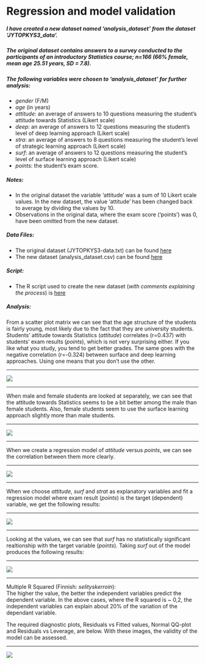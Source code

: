 # Regression and model validation

##### I have created a new dataset named 'analysis_dataset' from the dataset 'JYTOPKYS3_data'.  
##### The original dataset contains answers to a survey conducted to the participants of an introductory Statistics course; n=166 (66% female, mean age 25.51 years, SD = 7.8).
##### The following variables were chosen to 'analysis_dataset' for further analysis:

* *gender* (F/M)  
* *age* (in years)  
* *attitude*: an average of answers to 10 questions measuring the student's attitude towards Statistics (Likert scale)  
* *deep*: an average of answers to 12 questions measuring the student's level of deep learning approach (Likert scale)  
* *stra*: an average of answers to 8 questions measuring the student's level of strategic learning approach (Likert scale)  
* *surf*: an average of answers to 12 questions measuring the student's level of surface learning approach (Likert scale)  
* *points*: the student's exam score.  

  
##### Notes:
* In the original dataset the variable 'attitude' was a sum of 10 Likert scale values. In the new dataset, the value 'attitude' has been changed back to average by dividing the values by 10.  
* Observations in the original data, where the exam score ('points') was 0, have been omitted from the new dataset.  

  
##### Data Files:  
* The original dataset (JYTOPKYS3-data.txt) can be found [here](http://www.helsinki.fi/~kvehkala/JYTmooc/JYTOPKYS3-data.txt)  
* The new dataset (analysis_dataset.csv) can be found [here](https://github.com/huttusam/IODS-project/blob/master/data/analysis_dataset.csv)  

##### Script:  
* The R script used to create the new dataset (*with comments explaining the process*) is  [here](https://github.com/huttusam/IODS-project/blob/master/data/create_learning2014.R)  
  
  
  
##### Analysis:

From a scatter plot matrix we can see that the age structure of the students is fairly young, most likely due to the fact that they are university students. Students' attitude towards Statistics (*attitude*) correlates (r=0.437) with students' exam results (*points*), which is not very surprising either. If you like what you study, you tend to get better grades. The same goes with the negative correlation (r=-0.324) between surface and deep learning approaches. Using one means that you don't use the other.
  
***  

  ![](images/scatterplotmatrix.png)

***  

When male and female students are looked at separately, we can see that the attitude towards Statistics seems to be a bit better among the male than female students. Also, female students seem to use the surface learning approach slightly more than male students.

***    
  
![](images/scatterplotmatrixgender.png)  

***
  
When we create a regression model of *attitude* versus *points*, we can see the correlation between them more clearly.  

  
***

![](images/attitude-points.png)  

***

When we choose *attitude*, *surf* and *strat* as explanatory variables and fit a regression model where exam result (*points*) is the target (dependent) variable, we get the following results:

***  

![](images/table1.png)  

***  


Looking at the values, we can see that *surf* has no statistically significant realtionship with the target variable (*points*). Taking *surf* out of the model produces the following results:

***  
    
![](images/table2.png)  

***  

Multiple R Squared (Finnish: *selityskerroin*):  
The higher the value, the better the independent variables predict the dependent variable. In the above cases, where the R squared is ~ 0,2, the independent variables can explain about 20% of the variation of the dependant variable.
  
The required diagnostic plots, Residuals vs Fitted values, Normal QQ-plot and Residuals vs Leverage, are below. With these images, the validity of the model can be assessed.   



***  

![](images/diagnostic-plots.png)  




    
  
  
  
